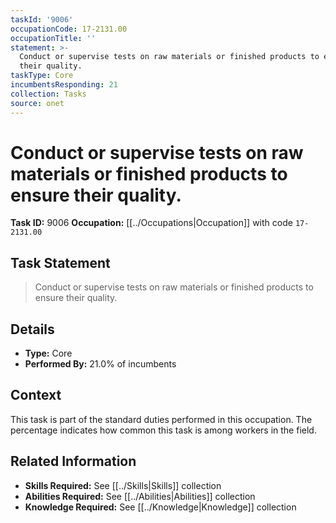 ```yaml
---
taskId: '9006'
occupationCode: 17-2131.00
occupationTitle: ''
statement: >-
  Conduct or supervise tests on raw materials or finished products to ensure
  their quality.
taskType: Core
incumbentsResponding: 21
collection: Tasks
source: onet
---
```

# Conduct or supervise tests on raw materials or finished products to ensure their quality.

**Task ID:** 9006
**Occupation:** [[../Occupations|Occupation]] with code `17-2131.00`

## Task Statement

> Conduct or supervise tests on raw materials or finished products to ensure their quality.

## Details

- **Type:** Core
- **Performed By:** 21.0% of incumbents

## Context

This task is part of the standard duties performed in this occupation. The percentage indicates how common this task is among workers in the field.

## Related Information

- **Skills Required:** See [[../Skills|Skills]] collection
- **Abilities Required:** See [[../Abilities|Abilities]] collection
- **Knowledge Required:** See [[../Knowledge|Knowledge]] collection
